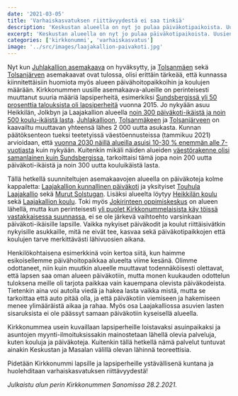 ```yaml
---
date: '2021-03-05'
title: 'Varhaiskasvatuksen riittävyydestä ei saa tinkiä'
description: 'Keskustan alueella on nyt jo pulaa päiväkotipaikoista. Uusien asemakaavojen myötä tarve tulee vain kasvamaan, eikä Jokirinne ole siihen vastaus. Kunnassa pitää huolehtia varhaiskasvatuspaikkojen riittävyydestä!'
excerpt: 'Keskustan alueella on nyt jo pulaa päiväkotipaikoista. Uusien asemakaavojen myötä tarve tulee vain kasvamaan, eikä Jokirinne ole siihen vastaus. Kunnassa pitää huolehtia varhaiskasvatuspaikkojen riittävyydestä!'
categories: ['kirkkonummi', 'varhaiskasvatus']
image: '../src/images/laajakallion-paivakoti.jpg'
---
```


Nyt kun [Juhlakallion asemakaava](https://www.kirkkonummi.fi/13800-juhlakallio) on hyväksytty, ja [Tolsanmäen](https://www.kirkkonummi.fi/13900-tolsanmaki) sekä [Tolsanjärven](https://www.kirkkonummi.fi/14100-tolsanjarvi) asemakaavat ovat tulossa, olisi erittäin tärkeää, että kunnassa kiinnitettäisiin huomiota myös alueen päivähoitopaikkoihin ja koulujen määrään. Kirkkonummen uusille asemakaava-alueille on perinteisesti muuttanut suuria määriä lapsiperheitä, esimerkiksi [Sundsbergissä yli 50 prosenttia talouksista oli lapsiperheitä](https://www.stat.fi/tietotrendit/artikkelit/2017/paavo-nayttaa-missa-asuvat-lapsiperheet/) vuonna 2015. Jo nykyään asuu Heikkilän, Jolkbyn ja Laajakallion alueella [noin 300 päiväkoti-ikäistä ja noin 500 koulu-ikäistä lasta](https://www.kirkkonummi.fi/vaesto-tilastoalueittain). [Juhlakallioon](https://www.kirkkonummi.fi/library/files/5c6a6b69c910588b1800042c/Selostus3346_Juhlakallio.pdf#page=8), [Tolsanmäkeen](https://www.kirkkonummi.fi/library/files/5ad9bd47c91058399c000fe1/3299_Tolsanm_ki_selostus_p_ivitetty_khn_k_sittelypvm.pdf#page=8) ja [Tolsanjärveen](https://www.kirkkonummi.fi/library/files/5e462fe9c91058943e000319/Selostus_3391Tolsanj_rvi.pdf#page=7) on kaavailtu muuttavan yhteensä lähes 2 000 uutta asukasta. Kunnan päätöksenteon tueksi teetetyissä väestöennusteissa (tammikuu 2021) arvioidaan, että [vuonna 2030 näillä alueilla asuisi 10-30 % enemmän alle 7-vuotiasta](http://kirkkonummi.oncloudos.com/kokous/2021663-5-45961.PDF#page=25) kuin nykyään. Kuitenkin mikäli näiden alueiden [väestörakenne olisi samanlainen kuin Sundsbergissa](https://www.kirkkonummi.fi/vaesto-tilastoalueittain), tarkoittaisi tämä jopa noin 200 uutta päiväkoti-ikäistä ja noin 300 uutta kouluikäistä lasta.

Tällä hetkellä suunniteltujen asemakaavojen alueella on päiväkoteja kolme kappaletta: [Laajakallion kunnallinen päiväkoti](https://www.kirkkonummi.fi/laajakallion-paivakoti) ja yksityiset [Touhula Laajakallio](https://touhula.fi/paivakoti/kirkkonummi-touhula-laajakallio/) sekä [Murut Solstugan](https://www.paivakotimurut.fi/solstugan/). Lisäksi alueelta löytyy [Heikkilän koulu](https://www.kirkkonummi.fi/heikkilan-koulu-1) sekä [Laajakallion koulu](https://www.kirkkonummi.fi/laajakallion-koulu-1). Toki myös [Jokirinteen oppimiskeskus](https://www.kirkkonummi.fi/tulevat-jokirinteen-oppimiskeskus) on alueen lähellä, mutta kun perinteisesti [yli puolet Kirkkonummelaisista käy töissä vastakkaisessa suunnassa](https://www.hsy.fi/globalassets/ilmanlaatu-ja-ilmasto/tiedostot/sukkulointikatsaus_2016.pdf#page=2), ei se ole järkevä vaihtoehto varsinkaan päiväkoti-ikäisille lapsille. Vaikka nykyiset päiväkodit ja koulut riittäisivätkin nykyisille asukkaille, mitä ne eivät tee, kasvaa sekä päiväkotipaikkojen että koulujen tarve merkittävästi lähivuosien aikana.

Henkilökohtaisena esimerkkinä voin kertoa siitä, kun haimme esikoisellemme päivähoitopaikkaa alueelta viime kesänä. Olimme odottaneet, niin kuin muutkin alueelle muuttavat todennäköisesti olettavat, että lapsen saa oman alueen päiväkotiin, mutta monen kuukauden odottelun tuloksena meille oli tarjota paikkaa vain kauempana olevista päiväkodeista. Tietenkin aina voi autolla viedä ja hakea lasta vaikka mistä, mutta se tarkoittaa että auto pitää olla, ja että päiväkotiin viemiseen ja hakemiseen menee ylimääräistä aikaa ja rahaa. Myös osa Laajakalliossa asuvien lasten sisaruksista ei ole päässyt samaan päiväkotiin kyseisellä alueella.

Kirkkonummea usein kuvaillaan lapsiperheille loistavaksi asuinpaikaksi ja asuntojen myynti-ilmoituksissakin mainostetaan lähellä olevia palveluja, kuten kouluja ja päiväkoteja. Kuitenkin tällä hetkellä nämä palvelut tuntuvat ainakin Keskustan ja Masalan välillä olevan lähinnä teoreettisia.

Pidetään Kirkkonummi lapsille ja lapsiperheille ystävällisenä kuntana ja huolehditaan varhaiskasvatuksen riittävyydestä!

_Julkaistu alun perin Kirkkonummen Sanomissa 28.2.2021._
